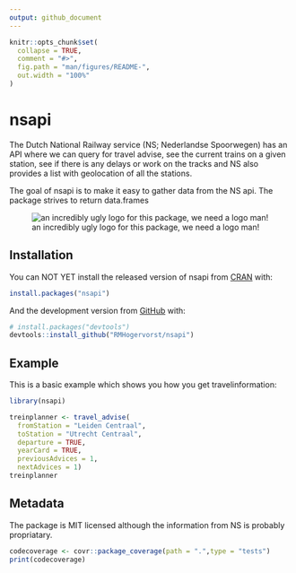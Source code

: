 ```yaml
---
output: github_document
---
```


<!-- README.md is generated from README.Rmd. Please edit that file -->

```r
knitr::opts_chunk$set(
  collapse = TRUE,
  comment = "#>",
  fig.path = "man/figures/README-",
  out.width = "100%"
)
```

# nsapi
The Dutch National Railway service (NS; Nederlandse Spoorwegen) has an API where we can
query for travel advise, see the current trains on a given station, see if there is any delays or work on the tracks and NS also provides a list with geolocation of all the stations. 

The goal of nsapi is to make it easy to gather data from the NS api. The package strives to return data.frames

![an incredibly ugly logo for this package, we need a logo man!](man/figures/nsapilogo.png)

## Installation

You can NOT YET install the released version of nsapi from [CRAN](https://CRAN.R-project.org) with:

``` r
install.packages("nsapi")
```

And the development version from [GitHub](https://github.com/) with:

``` r
# install.packages("devtools")
devtools::install_github("RMHogervorst/nsapi")
```
## Example

This is a basic example which shows you how you get travelinformation:

```r
library(nsapi)
```

```r
treinplanner <- travel_advise(
  fromStation = "Leiden Centraal", 
  toStation = "Utrecht Centraal",
  departure = TRUE,
  yearCard = TRUE,
  previousAdvices = 1, 
  nextAdvices = 1)
treinplanner
```





## Metadata
The package is MIT licensed although the information from NS is probably propriatary.

```r
codecoverage <- covr::package_coverage(path = ".",type = "tests")
print(codecoverage)
```


